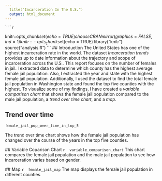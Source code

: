 ```yaml
---
  title("Incarceration In The U.S.")
  output: html_document 
---
```

    ```r
  knitr::opts_chunk$set(echo = TRUE)
  chooseCRANmirror(graphics = FALSE, ind = 1)
  knitr::opts_chunk$set(echo = TRUE)
  library("knitr")
  source("analysis.R")
  ```
## Introduction 
  The United States has one of the highest incarceration rate in the world. The dataset _Incarceration trends_ provides up to date information about the trajectory 
  and scope of incarceration across the U.S.. This report focuses on the number of females in jail. I extracted data to determine which county has the highest average female
  jail population. Also, I extracted the year and state with the highest female jail population. Additionally, I used the dataset to find the total female jail population in Washington state and found the top five counties with the highest.
  To visualize some of my findings, I have created a _variable comparison chart_ that shows the female jail population compared to the male jail population, a _trend over time chart_, and a _map_.

## Trend over time 
 ```r
 female_jail_pop_over_time_in_top_5
 ```
 The trend over time chart shows how the female jail population has changed over the course of the years in the top five counties. 
 
 ## Variable Coparison Chart
 ```r
 variable_comparison_chart
 ```
 This chart compares the female jail population and the male jail population to see how incarceration varies based on gender. 
 
 ## Map
 ```r
 female_jail_map
 ```
 The map displays the female jail population in different counties. 
  
  
  